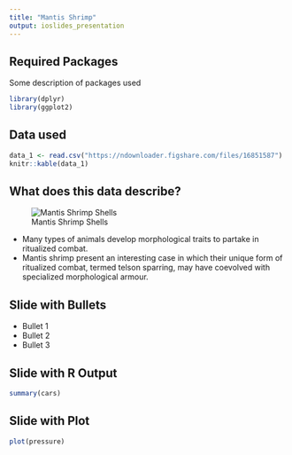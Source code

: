 ```yaml
---
title: "Mantis Shrimp"
output: ioslides_presentation
---
```

## Required Packages

Some description of packages used

```r
library(dplyr)
library(ggplot2)
```

## Data used

```r
data_1 <- read.csv("https://ndownloader.figshare.com/files/16851587")
knitr::kable(data_1)

```

## What does this data describe?

![Mantis Shrimp Shells](../figures/shells.gif)

- Many types of animals develop morphological traits to partake in ritualized combat.
- Mantis shrimp present an interesting case in which their unique form of ritualized combat, termed telson sparring, may have coevolved with specialized morphological armour.


## Slide with Bullets

- Bullet 1
- Bullet 2
- Bullet 3

## Slide with R Output

```r
summary(cars)
```

## Slide with Plot

```r
plot(pressure)
```

